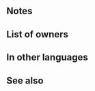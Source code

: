 {{SkillPage Tabs}}{{Weapon Infobox
|tagid=SID_幼獣の化身・重装
|weaponType=Beast
|might=4
|range=1
|effect=At start of turn, if unit is adjacent to only beast or dragon allies or if unit is not adjacent to any ally, unit transforms (otherwise, unit reverts). If unit transforms, grants Atk+2, and unit can counterattack regardless of foe's range.
|cost=50
|exclusive=0
|canUseMove=Armored
|statModifiers=0,4,0,0,0
|next=Yearling (Arm.)
|promotionRarity=3
|promotionTier=1
|required=—
|properties=random_all
}}
==Notes==
{{Beast (Armored)}}
==List of owners==
{{Skill Hero List}}
{{NoInheritHeroes}}

==In other languages==
{{OtherLanguages
|japanese=幼獣の化身・重装
|german=Welpe (Gep.)
|spanishEU=Cachorro feroz
|spanishLA=Cachorro feroz
|french=Bébé (armure)
|italian=Cucciolo (corazz.)
|chineseTW=幼獸化身・重裝
|portuguese=Filhote (armad.)
}}
==See also==
{{See also skills|cond=Next LIKE 'Yearling%' OR Next='Fledgling Flier'}}
{{Weapons Navbox}}